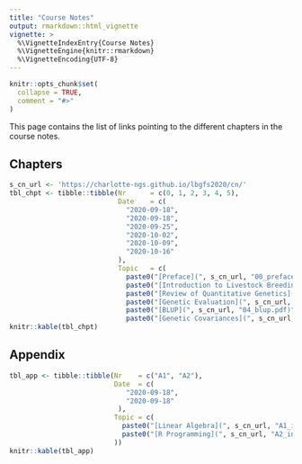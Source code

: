 ```yaml
---
title: "Course Notes"
output: rmarkdown::html_vignette
vignette: >
  %\VignetteIndexEntry{Course Notes}
  %\VignetteEngine{knitr::rmarkdown}
  %\VignetteEncoding{UTF-8}
---
```


```r
knitr::opts_chunk$set(
  collapse = TRUE,
  comment = "#>"
)
```

This page contains the list of links pointing to the different chapters in the course notes. 

## Chapters

```r
s_cn_url <- 'https://charlotte-ngs.github.io/lbgfs2020/cn/'
tbl_chpt <- tibble::tibble(Nr      = c(0, 1, 2, 3, 4, 5),
                           Date    = c(
                             "2020-09-18",
                             "2020-09-18",
                             "2020-09-25",
                             "2020-10-02",
                             "2020-10-09",
                             "2020-10-16"
                           ),
                           Topic   = c(
                             paste0("[Preface](", s_cn_url, "00_preface.pdf)", collapse = ""),
                             paste0("[Introduction to Livestock Breeding and Genomics](", s_cn_url, "01_intro_lbg.pdf)", collapse = ""),
                             paste0("[Review of Quantitative Genetics](", s_cn_url, "02_intro_qg.pdf)", collapse = ''),
                             paste0("[Genetic Evaluation](", s_cn_url, "03_gen_eval.pdf)", collapse = ''),
                             paste0("[BLUP](", s_cn_url, "04_blup.pdf)", collapse = ''),
                             paste0("[Genetic Covariances](", s_cn_url, "05_gencov.pdf)", collapse = '')))
knitr::kable(tbl_chpt)
```


## Appendix

```r
tbl_app <- tibble::tibble(Nr    = c("A1", "A2"),
                          Date  = c(
                             "2020-09-18",
                             "2020-09-18"
                           ),
                          Topic = c(
                            paste0("[Linear Algebra](", s_cn_url, "A1_intro_linalg.pdf)", collapse = ""),
                            paste0("[R Programming](", s_cn_url, "A2_intro_rstats.pdf)", collapse = "")
                          ))
knitr::kable(tbl_app)
```

